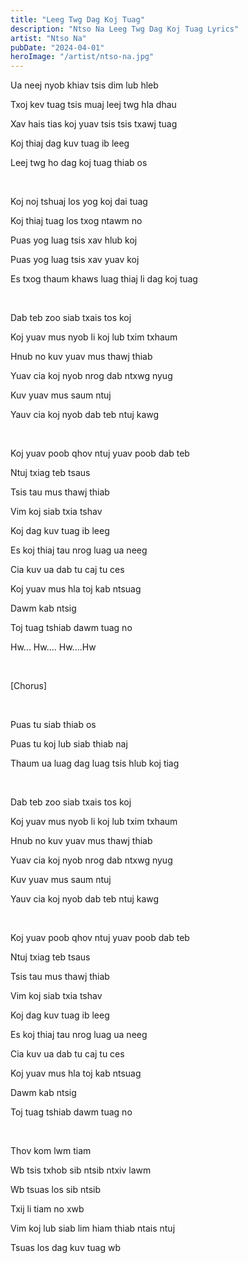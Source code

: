 ```yaml
---
title: "Leeg Twg Dag Koj Tuag"
description: "Ntso Na Leeg Twg Dag Koj Tuag Lyrics"
artist: "Ntso Na"
pubDate: "2024-04-01"
heroImage: "/artist/ntso-na.jpg"
---
```


Ua neej nyob khiav tsis dim lub hleb

Txoj kev tuag tsis muaj leej twg hla dhau

Xav hais tias koj yuav tsis tsis txawj tuag

Koj thiaj dag kuv tuag ib leeg

Leej twg ho dag koj tuag thiab os

<br />

Koj noj tshuaj los yog koj dai tuag

Koj thiaj tuag los txog ntawm no

Puas yog luag tsis xav hlub koj

Puas yog luag tsis xav yuav koj

Es txog thaum khaws luag thiaj li dag koj tuag

<br />

Dab teb zoo siab txais tos koj

Koj yuav mus nyob li koj lub txim txhaum

Hnub no kuv yuav mus thawj thiab

Yuav cia koj nyob nrog dab ntxwg nyug

Kuv yuav mus saum ntuj

Yauv cia koj nyob dab teb ntuj kawg

<br />

Koj yuav poob qhov ntuj yuav poob dab teb

Ntuj txiag teb tsaus

Tsis tau mus thawj thiab

Vim koj siab txia tshav

Koj dag kuv tuag ib leeg

Es koj thiaj tau nrog luag ua neeg

Cia kuv ua dab tu caj tu ces

Koj yuav mus hla toj kab ntsuag

Dawm kab ntsig

Toj tuag tshiab dawm tuag no

Hw... Hw.... Hw....Hw

<br />

[Chorus]

<br />

Puas tu siab thiab os

Puas tu koj lub siab thiab naj

Thaum ua luag dag luag tsis hlub koj tiag

<br />

Dab teb zoo siab txais tos koj

Koj yuav mus nyob li koj lub txim txhaum

Hnub no kuv yuav mus thawj thiab

Yuav cia koj nyob nrog dab ntxwg nyug

Kuv yuav mus saum ntuj

Yauv cia koj nyob dab teb ntuj kawg

<br />

Koj yuav poob qhov ntuj yuav poob dab teb

Ntuj txiag teb tsaus

Tsis tau mus thawj thiab

Vim koj siab txia tshav

Koj dag kuv tuag ib leeg

Es koj thiaj tau nrog luag ua neeg

Cia kuv ua dab tu caj tu ces

Koj yuav mus hla toj kab ntsuag

Dawm kab ntsig

Toj tuag tshiab dawm tuag no

<br />

Thov kom lwm tiam

Wb tsis txhob sib ntsib ntxiv lawm

Wb tsuas los sib ntsib

Txij li tiam no xwb

Vim koj lub siab lim hiam thiab ntais ntuj

Tsuas los dag kuv tuag wb
